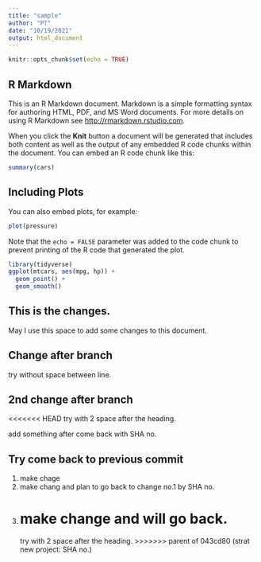 ```yaml
---
title: "sample"
author: "PT"
date: "10/19/2021"
output: html_document
---
```


```r
knitr::opts_chunk$set(echo = TRUE)
```

## R Markdown

This is an R Markdown document. Markdown is a simple formatting syntax for authoring HTML, PDF, and MS Word documents. For more details on using R Markdown see <http://rmarkdown.rstudio.com>.

When you click the **Knit** button a document will be generated that includes both content as well as the output of any embedded R code chunks within the document. You can embed an R code chunk like this:

```r
summary(cars)
```

## Including Plots

You can also embed plots, for example:

```r
plot(pressure)
```

Note that the `echo = FALSE` parameter was added to the code chunk to prevent printing of the R code that generated the plot.

```r
library(tidyverse)
ggplot(mtcars, aes(mpg, hp)) +
  geom_point() +
  geom_smooth()
```

## This is the changes.

May I use this space to add some changes to this document.

## Change after branch
try without space between line.

## 2nd change after branch


<<<<<<< HEAD
try with 2 space after the heading.

add something after come back with SHA no.

## Try come back to previous commit

1. make chage
2. make chang and plan to go back to change no.1 by SHA no.
3. make change and will go back.
=======
try with 2 space after the heading.
>>>>>>> parent of 043cd80 (strat new project: SHA no.)
